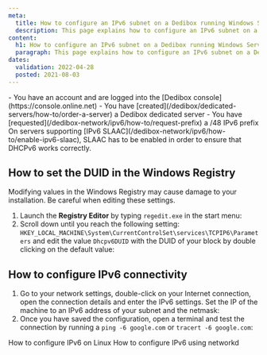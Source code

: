 ```yaml
---
meta:
  title: How to configure an IPv6 subnet on a Dedibox running Windows Server
  description: This page explains how to configure an IPv6 subnet on a Dedibox running Windows Server.
content:
  h1: How to configure an IPv6 subnet on a Dedibox running Windows Server
  paragraph: This page explains how to configure an IPv6 subnet on a Dedibox running Windows Server.
dates:
  validation: 2022-04-28
  posted: 2021-08-03
---
```


<Message type="requirement">
  - You have an account and are logged into the [Dedibox console](https://console.online.net)
  - You have [created](/dedibox/dedicated-servers/how-to/order-a-server) a Dedibox dedicated server
  - You have [requested](/dedibox-network/ipv6/how-to/request-prefix) a /48 IPv6 prefix
</Message>

<Message type="important">
On servers supporting [IPv6 SLAAC](/dedibox-network/ipv6/how-to/enable-ipv6-slaac), SLAAC has to be enabled in order to ensure that DHCPv6 works correctly.
</Message>

## How to set the DUID in the Windows Registry

<Message type="important">
Modifying values in the Windows Registry may cause damage to your installation. Be careful when editing these settings.
</Message>

1. Launch the **Registry Editor** by typing `regedit.exe` in the start menu:
    <Lightbox src="scaleway_ipv6_regedit.webp" width="" />
2. Scroll down until you reach the following setting: `HKEY_LOCAL_MACHINE\System\CurrentControlSet\services\TCPIP6\Parameters` and edit the value `Dhcpv6DUID` with the DUID of your block by double clicking on the default value:
    <Lightbox src="scaleway_ipv6_regedit_edit.webp" width="" />

## How to configure IPv6 connectivity 

1. Go to your network settings, double-click on your Internet connection, open the connection details and enter the IPv6 settings. Set the IP of the machine to an IPv6 address of your subnet and the netmask:
    <Lightbox src="scaleway_ipv6_config_win.webp" alt="" />
2. Once you have saved the configuration, open a terminal and test the connection by running a `ping -6 google.com` or `tracert -6 google.com`:
    <Lightbox src="scaleway_ipv6_ping6_win.webp" alt="" />


<Navigation title="See Also">
  <PreviousButton to="/dedibox-network/ipv6/how-to/configure-ipv6-linux/">How to configure IPv6 on Linux</PreviousButton>
  <NextButton to="/dedibox-network/ipv6/how-to/configure-ipv6-networkd/">How to configure IPv6 using networkd</NextButton>
</Navigation>
